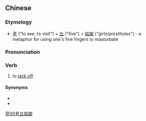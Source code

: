 {{also|见五姑娘}}
==Chinese==
{{zh-forms|s=见五姑娘|type=112}}

===Etymology===
* [[見]] ("to see; to visit") + [[五]] ("five") + [[姑娘]] ("girls/prostitutes") - a metaphor for using one's five fingers to masturbate

===Pronunciation===
{{zh-pron
|m=jiàn wǔ gūniáng,tl=y
|cat=v
}}

===Verb===
{{zh-verb}}

# {{lb|zh|idiomatic|slang}} to [[jack off]]

====Synonyms====
* {{l|zh|打飛機}}
* {{l|zh|見伍姑娘}}

[[Category:zh:Sex|見00見五姑娘]]